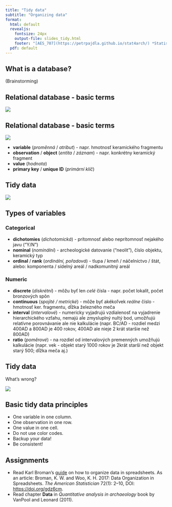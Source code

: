 ```yaml
---
title: "Tidy data"
subtitle: "Organizing data"
format:
  html: default
  revealjs:
    fontsize: 24px
    output-file: slides_tidy.html
    footer: "[AES_707](https://petrpajdla.github.io/stat4arch/) *Statistics seminar for archaeologists* | [Tidy data](./tidy.html)"
  pdf: default
---
```


## What is a database?

(Brainstorming)


## Relational database - basic terms

![](./figs/database_example_1.png)
<!-- <img src="./figs/database_example_1.png" style='width:100%;'> -->


## Relational database - basic terms

![](./figs/database_example.png)
<!-- <img src="./figs/database_example.png" style='width:100%;'> -->

- **variable** (*proměnná* / *atribut*) - napr. hmotnosť keramického fragmentu
- **observation** / **object** (*entita* / *záznam*) - napr. konkrétny keramický fragment
- **value** (*hodnota*)
- **primary key** / **unique ID** (*primární klíč*)


## Tidy data

![](./figs/tidy_data.png)
<!-- <img src="figs/tidy_data.png" style='width:100%;'> -->


## Types of variables

### Categorical

- **dichotomies** (*dichotomická*) - prítomnosť alebo neprítomnosť nejakého javu ("Y/N")
- **nominal** (*nominální*) - archeologické datovanie ("neolit"), číslo objektu, keramický typ
- **ordinal** / **rank** (*ordinální, pořadová*) - tlupa / kmeň / náčelníctvo / štát, alebo: komponenta / sídelný areál / nadkomunitný areál

### Numeric

- **discrete** (*diskrétní*) - môžu byť len *celé* čísla - napr. počet lokalít, počet bronzových spôn
- **continuous** (*spojité / metrické*) - môže byť akékoľvek *reálne* číslo - hmotnosť ker. fragmentu, dĺžka železného meča
- **interval** (*intervalové*) - numericky vyjadrujú vzdialenosť na vyjadrenie hierarchického vzťahu, nemajú ale zmysluplný nultý bod, umožňujú relatívne porovnávanie ale nie kalkulácie (napr. BC/AD - rozdiel medzi 400AD a 800AD je 400 rokov, 400AD ale nieje 2 krát staršie než 800AD)
- **ratio** (*poměrové*) - na rozdiel od intervalových premenných umožňujú kalkulácie (napr. vek - objekt starý 1000 rokov je 2krát starší než objekt starý 500; dĺžka meča aj.)


## Tidy data

What's wrong?

![](./figs/database_fails.png)
<!-- <img src="./figs/database_fails.png" style='width:100%;'> -->


## Basic tidy data principles

- One variable in one column.
- One observation in one row.
- One value in one cell.
- Do not use color codes.
- Backup your data!
- Be consistent!

## Assignments

- Read Karl Broman’s [guide](https://kbroman.org/dataorg/) on how to organize data in spreadsheets.
  As an article: Broman, K. W. and Woo, K. H. 2017: Data Organization in Spreadsheets. *The American Statistician* 72(1): 2–10, DOI: <https://doi.org/gdz6cm>.
- Read chapter **Data** in *Quantitative analysis in archaeology* book by VanPool and Leonard (2011).
